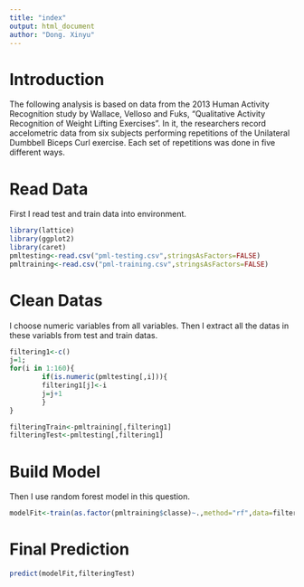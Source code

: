```yaml
---
title: "index"
output: html_document
author: "Dong. Xinyu"
---
```

Introduction
==================

The following analysis is based on data from the 2013 Human Activity Recognition study by Wallace, Velloso and Fuks, "Qualitative Activity Recognition of Weight Lifting Exercises". In it, the researchers record accelometric data from six subjects performing repetitions of the Unilateral Dumbbell Biceps Curl exercise. Each set of repetitions was done in five different ways.

Read Data
====================
First I read test and train data into environment.

```r
library(lattice)
library(ggplot2)
library(caret)
pmltesting<-read.csv("pml-testing.csv",stringsAsFactors=FALSE)
pmltraining<-read.csv("pml-training.csv",stringsAsFactors=FALSE)
```

Clean Datas
==============
I choose numeric variables from all variables.
Then I extract all the datas in these variabls from test and train datas.

```r
filtering1<-c()
j=1;
for(i in 1:160){
        if(is.numeric(pmltesting[,i])){
        filtering1[j]<-i
        j=j+1
        }
}

filteringTrain<-pmltraining[,filtering1]
filteringTest<-pmltesting[,filtering1]
```

Build Model
==================
Then I use random forest model in this question.

```r

modelFit<-train(as.factor(pmltraining$classe)~.,method="rf",data=filteringTrain,preProcess="pca")
```
Final Prediction
=====================

```r

predict(modelFit,filteringTest)


```

